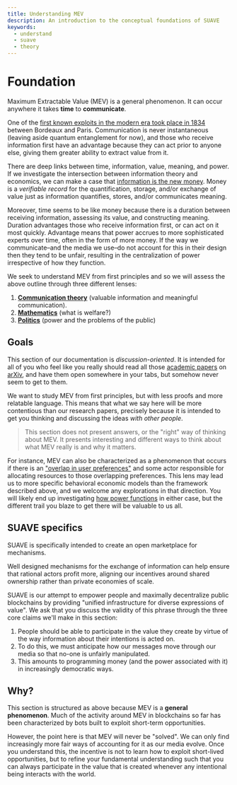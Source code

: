 ```yaml
---
title: Understanding MEV
description: An introduction to the conceptual foundations of SUAVE
keywords:
  - understand
  - suave
  - theory
---
```


# Foundation

Maximum Extractable Value (MEV) is a general phenomenon. It can occur anywhere it takes **time** to **communicate**.

One of the [first known exploits in the modern era took place in 1834](https://www.schneier.com/blog/archives/2018/05/1834_the_first_.html) between Bordeaux and Paris. Communication is never instantaneous (leaving aside quantum entanglement for now), and those who receive information first have an advantage because they can act prior to anyone else, giving them greater ability to extract value from it.

There are deep links between time, information, value, meaning, and power. If we investigate the intersection between information theory and economics, we can make a case that [information is the new money](https://youtu.be/vi-rVTFTb6s?t=675). Money is a _verifiable record_ for the quantification, storage, and/or exchange of value just as information quantifies, stores, and/or communicates meaning.

Moreover, time seems to be like money because there is a duration between receiving information, assessing its value, and constructing meaning. Duration advantages those who receive information first, or can act on it most quickly. Advantage means that power accrues to more sophisticated experts over time, often in the form of more money. If the way we communicate–and the media we use–do not account for this in their design then they tend to be unfair, resulting in the centralization of power irrespective of how they function.

We seek to understand MEV from first principles and so we will assess the above outline through three different lenses:

1. [**Communication theory**](/understand/meaning) (valuable information and meaningful communication).
2. [**Mathematics**](/understand/welfare) (what is welfare?)
3. [**Politics**](/understand/power) (power and the problems of the public)

## Goals

This section of our documentation is _discussion-oriented_. It is intended for all of you who feel like you really should read all those [academic papers](https://arxiv.org/abs/1904.05234) on [arXiv](https://arxiv.org/abs/2109.04347), and have them open somewhere in your tabs, but somehow never seem to get to them.

We want to study MEV from first principles, but with less proofs and more relatable language. This means that what we say here will be more contentious than our research papers, precisely because it is intended to get you thinking and discussing the ideas _with other people_.

> This section does not present answers, or the "right" way of thinking about MEV. It presents interesting and different ways to think about what MEV really is and why it matters.

For instance, MEV can also be characterized as a phenomenon that occurs if there is an ["overlap in user preferences"](https://www.youtube.com/watch?v=l_gkFntA1cA&t=1126) and some actor responsible for allocating resources to those overlapping preferences. This lens may lead us to more specific behavioral economic models than the framework described above, and we welcome any explorations in that direction. You will likely end up investigating [how power functions](/understand/power) in either case, but the different trail you blaze to get there will be valuable to us all.

## SUAVE specifics

SUAVE is specifically intended to create an open marketplace for mechanisms.

Well designed mechanisms for the exchange of information can help ensure that rational actors profit more, aligning our incentives around shared ownership rather than private economies of scale.

SUAVE is our attempt to empower people and maximally decentralize public blockchains by providing "unified infrastructure for diverse expressions of value". We ask that you discuss the validity of this phrase through the three core claims we'll make in this section:

1. People should be able to participate in the value they create by virtue of the way information about their intentions is acted on.
2. To do this, we must anticipate how our messages move through our media so that no-one is unfairly manipulated.
3. This amounts to programming money (and the power associated with it) in increasingly democratic ways.

## Why?

This section is structured as above because MEV is a **general phenomenon**. Much of the activity around MEV in blockchains so far has been characterized by bots built to exploit short-term opportunities.

However, the point here is that MEV will never be "solved". We can only find increasingly more fair ways of accounting for it as our media evolve. Once you understand this, the incentive is not to learn how to exploit short-lived opportunities, but to refine your fundamental understanding such that you can always participate in the value that is created whenever any intentional being interacts with the world.
